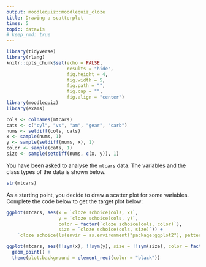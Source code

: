 ```yaml
---
output: moodlequiz::moodlequiz_cloze
title: Drawing a scatterplot
times: 5
topic: datavis
# keep_rmd: true
---
```


```r
library(tidyverse)
library(rlang)
knitr::opts_chunk$set(echo = FALSE,
                      results = "hide",
                      fig.height = 4, 
                      fig.width = 5,
                      fig.path = "",
                      fig.cap = "",
                      fig.align = "center")
library(moodlequiz)
library(exams)
```
```r
cols <- colnames(mtcars)
cats <- c("cyl", "vs", "am", "gear", "carb")
nums <- setdiff(cols, cats)
x <- sample(nums, 1)
y <- sample(setdiff(nums, x), 1)
color <- sample(cats, 1)
size <- sample(setdiff(nums, c(x, y)), 1)
```



You have been asked to analyse the `mtcars` data. The variables and the class types of the data is shown below.

```r
str(mtcars)
```

As a starting point, you decide to draw a scatter plot for some variables. Complete the code below to get the target plot below:

```r
ggplot(mtcars, aes(x = `cloze schoice(cols, x)`, 
                   y = `cloze schoice(cols, y)`,
                   color = factor(`cloze schoice(cols, color)`),
                   size = `cloze schoice(cols, size)`)) +
    `cloze schoice(ls(envir = as.environment("package:ggplot2"), pattern = "^geom_"), "geom_point")`()
```


```r
ggplot(mtcars, aes(!!sym(x), !!sym(y), size = !!sym(size), color = factor(!!sym(color)))) + 
  geom_point() +
  theme(plot.background = element_rect(color = "black"))
```

